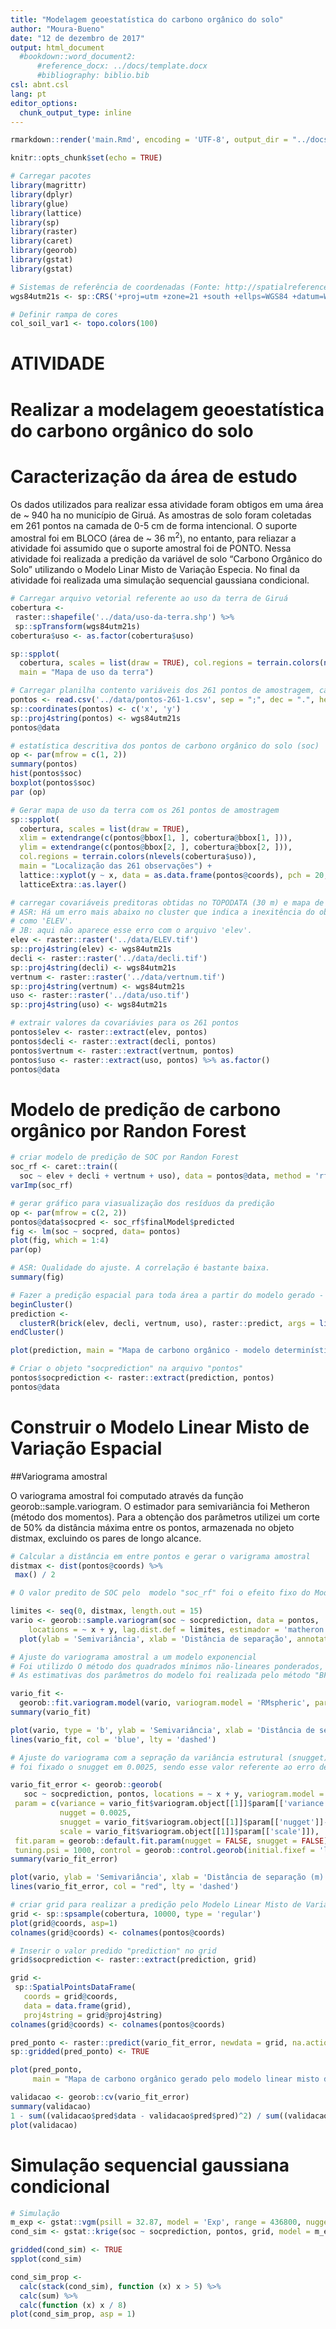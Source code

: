 ```yaml
---
title: "Modelagem geoestatística do carbono orgânico do solo"
author: "Moura-Bueno"
date: "12 de dezembro de 2017"
output: html_document
  #bookdown::word_document2:
      #reference_docx: ../docs/template.docx
      #bibliography: biblio.bib
csl: abnt.csl
lang: pt
editor_options: 
  chunk_output_type: inline
---
```


```r
rmarkdown::render('main.Rmd', encoding = 'UTF-8', output_dir = "../docs")
```

```r
knitr::opts_chunk$set(echo = TRUE)
```

```r
# Carregar pacotes 
library(magrittr)
library(dplyr)
library(glue)
library(lattice)
library(sp)
library(raster)
library(caret)
library(georob)
library(gstat)
library(gstat)
```

```r
# Sistemas de referência de coordenadas (Fonte: http://spatialreference.org/ref/epsg/)
wgs84utm21s <- sp::CRS('+proj=utm +zone=21 +south +ellps=WGS84 +datum=WGS84 +units=m +no_defs')

# Definir rampa de cores
col_soil_var1 <- topo.colors(100)
```

# ATIVIDADE 

# Realizar a modelagem geoestatística do carbono orgânico do solo

# Caracterização da área de estudo

Os dados utilizados para realizar essa atividade foram obtigos em uma área de ~ 940 ha no município de Giruá. As amostras de solo foram coletadas em 261 pontos na camada de 0-5 cm de forma intencional. O suporte amostral foi em BLOCO (área de ~ 36 m^2^), no entanto, para reliazar a atividade foi assumido que o suporte amostral foi de PONTO. 
Nessa atividade foi realizada a predição da variável de solo "Carbono Orgânico do Solo" utilizando o Modelo Linar Misto de Variação Especia. No final da atividade foi realizada uma simulação sequencial gaussiana condicional.

```r
# Carregar arquivo vetorial referente ao uso da terra de Giruá
cobertura <- 
 raster::shapefile('../data/uso-da-terra.shp') %>%
 sp::spTransform(wgs84utm21s)
cobertura$uso <- as.factor(cobertura$uso)
```

```r
sp::spplot(
  cobertura, scales = list(draw = TRUE), col.regions = terrain.colors(nlevels(cobertura$uso)),
  main = "Mapa de uso da terra")
```

```r
# Carregar planilha contento variáveis dos 261 pontos de amostragem, camada 0 - 5 cm
pontos <- read.csv('../data/pontos-261-1.csv', sep = ";", dec = ".", header = TRUE)
sp::coordinates(pontos) <- c('x', 'y')
sp::proj4string(pontos) <- wgs84utm21s
pontos@data
```

```r
# estatística descritiva dos pontos de carbono orgânico do solo (soc)
op <- par(mfrow = c(1, 2))
summary(pontos)
hist(pontos$soc)
boxplot(pontos$soc)
par (op)
```

```r
# Gerar mapa de uso da terra com os 261 pontos de amostragem
sp::spplot(
  cobertura, scales = list(draw = TRUE), 
  xlim = extendrange(c(pontos@bbox[1, ], cobertura@bbox[1, ])),
  ylim = extendrange(c(pontos@bbox[2, ], cobertura@bbox[2, ])),
  col.regions = terrain.colors(nlevels(cobertura$uso)),
  main = "Localização das 261 observações") +
  lattice::xyplot(y ~ x, data = as.data.frame(pontos@coords), pch = 20, col = 'black') %>%
  latticeExtra::as.layer()
```

```r
# carregar covariáveis preditoras obtidas no TOPODATA (30 m) e mapa de uso da terra
# ASR: Há um erro mais abaixo no cluster que indica a inexitência do objeto 'elev'. Parece que ele está nomeado
# como 'ELEV'.
# JB: aqui não aparece esse erro com o arquivo 'elev'.
elev <- raster::raster('../data/ELEV.tif') 
sp::proj4string(elev) <- wgs84utm21s
decli <- raster::raster('../data/decli.tif')
sp::proj4string(decli) <- wgs84utm21s
vertnum <- raster::raster('../data/vertnum.tif')
sp::proj4string(vertnum) <- wgs84utm21s
uso <- raster::raster('../data/uso.tif')
sp::proj4string(uso) <- wgs84utm21s
```

```r
# extrair valores da covariávies para os 261 pontos
pontos$elev <- raster::extract(elev, pontos)
pontos$decli <- raster::extract(decli, pontos)
pontos$vertnum <- raster::extract(vertnum, pontos)
pontos$uso <- raster::extract(uso, pontos) %>% as.factor()
pontos@data
```

#  Modelo de predição de carbono orgânico por Randon Forest 

```r
# criar modelo de predição de SOC por Randon Forest
soc_rf <- caret::train((
  soc ~ elev + decli + vertnum + uso), data = pontos@data, method = 'rf', importance = TRUE)
varImp(soc_rf)
```

```r
# gerar gráfico para viasualização dos resíduos da predição
op <- par(mfrow = c(2, 2))
pontos@data$socpred <- soc_rf$finalModel$predicted
fig <- lm(soc ~ socpred, data= pontos) 
plot(fig, which = 1:4)
par(op)
```

```r
# ASR: Qualidade do ajuste. A correlação é bastante baixa.
summary(fig)
```


```r
# Fazer a predição espacial para toda área a partir do modelo gerado - soc_rf
beginCluster()
prediction <-
  clusterR(brick(elev, decli, vertnum, uso), raster::predict, args = list(model = soc_rf, type = 'raw', inde = 1))
endCluster()
```

```r
plot(prediction, main = "Mapa de carbono orgânico - modelo determinístico")
```


```r
# Criar o objeto "socprediction" na arquivo "pontos"
pontos$socprediction <- raster::extract(prediction, pontos)
pontos@data
```

# Construir o Modelo Linear Misto de Variação Espacial

##Variograma amostral

O variograma amostral foi computado através da função georob::sample.variogram. O estimador para semivariãncia foi Metheron (método dos momentos). Para a obtenção dos parâmetros utilizei um corte de 50% da distância máxima entre os pontos, armazenada no objeto distmax, excluindo os pares de longo alcance.

```r
# Calcular a distância em entre pontos e gerar o varigrama amostral
distmax <- dist(pontos@coords) %>% 
 max() / 2 

# O valor predito de SOC pelo  modelo "soc_rf" foi o efeito fixo do Modelo Linear Misto de Variação Espacial 

limites <- seq(0, distmax, length.out = 15)
vario <- georob::sample.variogram(soc ~ socprediction, data = pontos,
    locations = ~ x + y, lag.dist.def = limites, estimador = 'matheron') %>% 
  plot(ylab = 'Semivariância', xlab = 'Distância de separação', annotate.npairs = T)
```

```r
# Ajuste do variograma amostral a um modelo exponencial 
# Foi utilizdo O método dos quadrados mínimos não-lineares ponderados, sendo a ponderação definida conforme o método de "Cressie"
# As estimativas dos parâmetros do modelo foi realizada pelo método "BFGS"

vario_fit <-
  georob::fit.variogram.model(vario, variogram.model = 'RMspheric', param = c(variance = 0.7, nugget = 0.5, scale = 1000),  weighting.method = "cressie", method = 'BFGS')
summary(vario_fit)
```

```r
plot(vario, type = 'b', ylab = 'Semivariância', xlab = 'Distância de separação (m)')
lines(vario_fit, col = 'blue', lty = 'dashed')
```

```r
# Ajuste do variograma com a sepração da variância estrutural (snugget) e não estrutural (nugget)
# foi fixado o snugget em 0.0025, sendo esse valor referente ao erro de análise de laboratório

vario_fit_error <- georob::georob(
   soc ~ socprediction, pontos, locations = ~ x + y, variogram.model = 'RMspheric', 
 param = c(variance = vario_fit$variogram.object[[1]]$param[['variance']], 
           nugget = 0.0025,
           snugget = vario_fit$variogram.object[[1]]$param[['nugget']]-0.0025,
           scale = vario_fit$variogram.object[[1]]$param[['scale']]),
 fit.param = georob::default.fit.param(nugget = FALSE, snugget = FALSE),
 tuning.psi = 1000, control = georob::control.georob(initial.fixef = 'lm'))
summary(vario_fit_error)
```

```r
plot(vario, ylab = 'Semivariância', xlab = 'Distância de separação (m)')
lines(vario_fit_error, col = "red", lty = 'dashed')
```

```r
# criar grid para realizar a predição pelo Modelo Linear Misto de Variação Espacial
grid <- sp::spsample(cobertura, 10000, type = 'regular')
plot(grid@coords, asp=1)
colnames(grid@coords) <- colnames(pontos@coords)
```

```r
# Inserir o valor predido "prediction" no grid
grid$socprediction <- raster::extract(prediction, grid)
```


```r
grid <- 
 sp::SpatialPointsDataFrame(
   coords = grid@coords, 
   data = data.frame(grid),
   proj4string = grid@proj4string)
colnames(grid@coords) <- colnames(pontos@coords)
```

```r
pred_ponto <- raster::predict(vario_fit_error, newdata = grid, na.action = na.omit, control = georob::control.predict.georob(extended.output = F))
sp::gridded(pred_ponto) <- TRUE
```

```r
plot(pred_ponto, 
     main = "Mapa de carbono orgânico gerado pelo modelo linear misto de variação espacial")
```


```r
validacao <- georob::cv(vario_fit_error)
summary(validacao)
1 - sum((validacao$pred$data - validacao$pred$pred)^2) / sum((validacao$pred$data - mean(validacao$pred$data))^2)
plot(validacao)
```

# Simulação sequencial gaussiana condicional

```r
# Simulação 
m_exp <- gstat::vgm(psill = 32.87, model = 'Exp', range = 436800, nugget = 0.57)
cond_sim <- gstat::krige(soc ~ socprediction, pontos, grid, model = m_exp, nmax = 15, nsim = 8)
```

```r
gridded(cond_sim) <- TRUE
spplot(cond_sim)
```

```r
cond_sim_prop <- 
  calc(stack(cond_sim), function (x) x > 5) %>% 
  calc(sum) %>% 
  calc(function (x) x / 8)
plot(cond_sim_prop, asp = 1)
```

